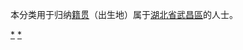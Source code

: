 {{Catnav|頁面分類|各種主題的頁面分類|依中国各省来作的分类|各地中国人|湖北人|武汉人}}
{{Catnav|頁面分類|人物|各國人物|中国人|各地中国人|湖北人|武汉人}}

本分类用于归纳[[籍贯|籍贯]]（出生地）属于[[湖北省|湖北省]][[武昌區|武昌區]]的人士。

[[Category:武汉人|*]]
[[Category:武昌区|*]]